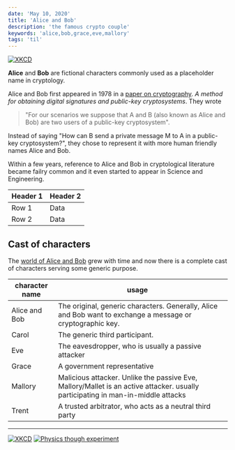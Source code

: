 ```yaml
---
date: 'May 10, 2020'
title: 'Alice and Bob'
description: 'the famous crypto couple'
keywords: 'alice,bob,grace,eve,mallory'
tags: 'til'
---
```


[![XKCD](https://imgs.xkcd.com/comics/alice_and_bob.png)](https://xkcd.com/177/)

**Alice** and **Bob** are fictional characters commonly used as a placeholder name in cryptology.

Alice and Bob first appeared in 1978 in a [paper on cryptography](https://dl.acm.org/doi/10.1145/359340.359342). _A method for obtaining digital signatures and public-key cryptosystems_. They wrote

> "For our scenarios we suppose that A and B (also known as Alice and Bob) are two users of a public-key cryptosystem".

Instead of saying "How can B send a private message M to A in a public-key cryptosystem?", they chose to represent it with more human friendly names Alice and Bob.

Within a few years, reference to Alice and Bob in cryptological literature became failry common and it even started to appear in Science and Engineering.

| Header 1 | Header 2 |
|----------|----------|
| Row 1    | Data     |
| Row 2    | Data     |


## Cast of characters

The [world of Alice and Bob](http://cryptocouple.com/) grew with time and now there is a complete cast of characters serving some generic purpose.

| **character name** | **usage** &nbsp; &nbsp;                                                                                                          |
| ------------------ | -------------------------------------------------------------------------------------------------------------------------------- |
| Alice and Bob      | The original, generic characters. Generally, Alice and Bob want to exchange a message or cryptographic key.                      |
| Carol              | The generic third participant.                                                                                                   |
| Eve                | The eavesdropper, who is usually a passive attacker                                                                              |
| Grace              | A government representative                                                                                                      |
| Mallory            | Malicious attacker. Unlike the passive Eve, Mallory/Mallet is an active attacker. usually participating in man-in-middle attacks |
| Trent              | A trusted arbitrator, who acts as a neutral third party                                                                          |

---

[![XKCD](https://imgs.xkcd.com/comics/protocol.png)](https://xkcd.com/1323/)
[![Physics though experiment](https://physicsworld.com/wp-content/uploads/2013/04/PW-2013-04-163-Communication-without-particles-pic1.jpg)](https://physicsworld.com/a/alice-and-bob-communicate-without-transferring-a-single-photon/)
